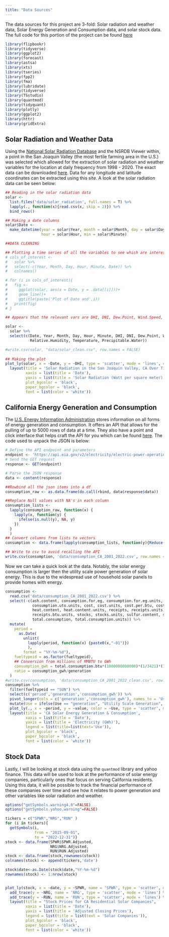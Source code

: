 ```yaml
---
title: "Data Sources"
---
```


The data sources for this project are 3-fold: Solar radiation and weather data, Solar Energy Generation and Consumption data, and solar stock data. The full code for this portion of the project can be found [here](https://github.com/jsteinfink914/Projects/blob/main/Time%20Series/Data_Sources.qmd)
```r
library(flipbookr)
library(tidyverse)
library(ggplot2)
library(forecast)
library(astsa) 
library(xts)
library(tseries)
library(fpp2)
library(fma)
library(lubridate)
library(tidyverse)
library(TSstudio)
library(quantmod)
library(tidyquant)
library(plotly)
library(ggplot2)
library(httr)
library(gridExtra)
```

## Solar Radiation and Weather Data

Using the [National Solar Radiation Database](https://nsrdb.nrel.gov/) and the NSRDB Viewer within, a point in the San Joaquin Valley (the most fertile farming area in the U.S.) was selected which allowed for the extraction of solar radiation and weather variables for the location at daily frequency from 1998 - 2020. The exact data can be downloaded [here](./data/solar_radiation.zip). Data for any longitude and latitude coordinates can be extracted using this site. A look at the solar radiation data can be seen below:
```r
## Reading in the solar radiation data
solar <- 
  list.files('data/solar_radiation', full.names = T) %>%
  lapply(., function(x){read.csv(x, skip = 2)}) %>%
  bind_rows()

## Making a date columns
solar$Date <- 
  make_datetime(year = solar$Year, month = solar$Month, day = solar$Day, 
                hour = solar$Hour, min = solar$Minute)

##DATA CLEANING

## Plotting a time series of all the variables to see which are interesting
# cols_of_interest <- 
#   solar %>% 
#   select(-c(Year, Month, Day, Hour, Minute, Date)) %>% 
#   colnames()

# for (i in cols_of_interest){
#   fig <- 
#     ggplot(solar, aes(x = Date, y = .data[[i]]))+
#     geom_line()+
#     ggtitle(paste('Plot of Date and',i))
#   print(fig)
# }

## Appears that the relevant vars are DHI, DNI, Dew.Point, Wind.Speed, Relative.Humidity, Temperature, and Precipitable.Water

solar <- 
  solar %>%
  select(c(Date, Year, Month, Day, Hour, Minute, DHI, DNI, Dew.Point, Wind.Speed,
           Relative.Humidity, Temperature, Precipitable.Water))

#write.csv(solar, "data/solar_clean.csv", row.names = FALSE)
  
## Making the plot
plot_ly(solar, x = ~Date, y = ~DHI, type = 'scatter', mode = 'lines', color = 'red') %>%
  layout(title = 'Solar Radiation in the San Joaquin Valley, CA Over Time',
         xaxis = list(title = 'Date'),
         yaxis = list(title = 'Solar Radiation (Watt per square meter)'),
         plot_bgcolor = 'black', 
         paper_bgcolor = 'black',
         font = list(color = 'white'))


```

## California Energy Generation and Consumption

The [U.S. Energy Information Administration](https://www.eia.gov/) stores information on all forms of energy generation and consumption. It offers an API that allows for the pulling of up to 5000 rows of data at a time. They also have a point and click interface that helps craft the API for you which can be found [here](https://www.eia.gov/opendata/browser/electricity/electric-power-operational-data). The code used to unpack the JSON is below:
```r

# Define the API endpoint and parameters
endpoint <- 'https://api.eia.gov/v2/electricity/electric-power-operational-data/data/?frequency=monthly&data[0]=ash-content&data[1]=consumption-for-eg&data[2]=consumption-for-eg-btu&data[3]=consumption-uto&data[4]=consumption-uto-btu&data[5]=cost&data[6]=cost-per-btu&data[7]=generation&data[8]=heat-content&data[9]=receipts&data[10]=receipts-btu&data[11]=stocks&data[12]=sulfur-content&data[13]=total-consumption&data[14]=total-consumption-btu&facets[sectorid][]=98&facets[fueltypeid][]=AOR&facets[fueltypeid][]=NG&facets[fueltypeid][]=SUN&facets[fueltypeid][]=WND&facets[location][]=CA&start=2001-01&end=2022-10&sort[0][column]=period&sort[0][direction]=desc&offset=0&length=5000&api_key=F2M2Ra1oc6mkOx8oTyPnjmCHYN3R5fm12Bkey5we'
# Send the GET request
response <- GET(endpoint)

# Parse the JSON response
data <- content(response)

##Rowbind all the json items into a df
consumption_raw <- as.data.frame(do.call(rbind, data$response$data))

##Replace Null values with NA's in each column
consumption_lists <- 
  lapply(consumption_raw, function(x) {
    lapply(x, function(y) {
      ifelse(is.null(y), NA, y)
    })
  }
  )
## Convert columns from lists to vectors
consumption <- data.frame(lapply(consumption_lists, function(y){Reduce(c, y)}))

## Write to csv to avoid recalling the API
write.csv(consumption, 'data/consumption_CA_2001_2022.csv', row.names = FALSE)

```

Now we can take a quick look at the data. Notably, the solar energy consumption is larger then the utility scale power generation of solar energy. This is due to the widespread use of household solar panels to provide homes with energy.

```r
consumption <-
  read.csv('data/consumption_CA_2001_2022.csv') %>%
  select(-c(ash.content, consumption.for.eg, consumption.for.eg.units, consumption.uto,
            consumption.uto.units, cost, cost.units, cost.per.btu, cost.per.btu.units,
            heat.content, heat.content.units, receipts, receipts.units, receipts.btu,
            receipts.btu.units, stocks, stocks.units, sulfur.content, sulfur.content.units,
            total.consumption, total.consumption.units)) %>%
  mutate(
    period = 
      as.Date(
        unlist(
          lapply(period, function(x) {paste0(x,"-01")})
          ), 
        format = "%Y-%m-%d"),
    fueltypeid = as.factor(fueltypeid),
    ## Conversion from millions of MMBTU to GWh
    consumption_gwh = total.consumption.btu*(1000000000000)*(1/3421)*(1/1000000),
    ratio = consumption_gwh/generation
  ) 
#write.csv(consumption, 'data/consumption_CA_2001_2022_clean.csv', row.names = FALSE)
consumption %>%
  filter(fueltypeid == "SUN") %>%
  select(c('period','generation','consumption_gwh')) %>% 
  pivot_longer(cols = c('generation','consumption_gwh'), names_to = 'Use')%>%
  mutate(Use = ifelse(Use == "generation", "Utility Scale Generation", "Consumption")) %>%
  plot_ly(., x = ~period, y = ~value, color = ~Use, type = 'scatter', mode = 'lines') %>%
  layout(title = 'CA Solar Energy Generation & Consumption',
         xaxis = list(title = 'Date'),
         yaxis = list(title = 'Electricity (GWh)'),
         legend = list(title=list(text='Use')),
         plot_bgcolor = 'black', 
         paper_bgcolor = 'black',
         font = list(color = 'white'))


```

## Stock Data

Lastly, I will be looking at stock data using the `quantmod` library and yahoo finance. This data will be used to look at the performance of solar energy companies, particularly ones that focus on serving California residents. Using this data, it will be possible to track the financial performance of these companies over time and see how it relates to power generation and other variables like solar radiation and weather.
```r
options("getSymbols.warning4.0"=FALSE)
options("getSymbols.yahoo.warning"=FALSE)

tickers = c("SPWR","NRG","RUN" )
for (i in tickers){
  getSymbols(i,
             from = "2015-09-01",
             to = "2022-12-31")}
stock <- data.frame(SPWR$SPWR.Adjusted,
                    NRG$NRG.Adjusted,
                    RUN$RUN.Adjusted)
stock <- data.frame(stock,rownames(stock))
colnames(stock) <- append(tickers,'date')

stock$date<-as.Date(stock$date,"%Y-%m-%d")
rownames(stock) <- 1:nrow(stock)


plot_ly(stock, x = ~date, y = ~SPWR, name = 'SPWR', type = 'scatter', mode = 'lines') %>%
  add_trace(y = ~NRG, name = 'NRG', type = 'scatter', mode = 'lines') %>%
  add_trace(y = ~RUN, name = 'RUN', type = 'scatter', mode = 'lines') %>%
  layout(title = "Stock Prices for CA Residential Solar Companies",
         xaxis = list(title = 'Date'),
         yaxis = list(title = 'Adjusted Closing Prices'),
         legend = list(title = list(text = 'Solar Companies')),
         plot_bgcolor = 'black', 
         paper_bgcolor = 'black',
         font = list(color = 'white'))

```

